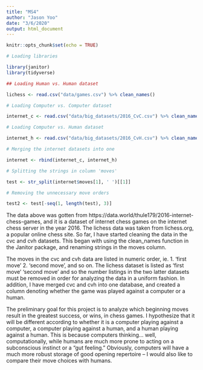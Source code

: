 ```yaml
---
title: "MS4"
author: "Jason Yoo"
date: "3/6/2020"
output: html_document
---
```


```r
knitr::opts_chunk$set(echo = TRUE)
```

```r
# Loading libraries

library(janitor)
library(tidyverse)
```
```r
## Loading Human vs. Human dataset

lichess <- read.csv("data/games.csv") %>% clean_names()

# Loading Computer vs. Computer dataset

internet_c <- read.csv("data/big_datasets/2016_CvC.csv") %>% clean_names()

# Loading Computer vs. Human dataset

internet_h <- read.csv("data/big_datasets/2016_CvH.csv") %>% clean_names()

# Merging the internet datasets into one

internet <- rbind(internet_c, internet_h)

# Splitting the strings in column 'moves'

test <- str_split(internet$moves[1], ' ')[[1]]

# Removing the unnecessary move orders

test2 <- test[-seq(1, length(test), 3)]
```
\n
The data above was gotten from https://data.world/thule179/2016-internet-chess-games, and it is a dataset of internet chess games on the internet chess server in the year 2016. The lichess data was taken from lichess.org, a popular online chess site. So far, I have started cleaning the data in the cvc and cvh datasets. This began with using the clean_names function in the Janitor package, and renaming strings in the moves column.

The moves in the cvc and cvh data are listed in numeric order, ie. 1. 'first move' 2. 'second move', and so on. The lichess dataset is listed as 'first move' 'second move' and so the number listings in the two latter datasets must be removed in order for analyzing the data in a uniform fashion. In addition, I have merged cvc and cvh into one database, and created a column denoting whether the game was played against a computer or a human.

The preliminary goal for this project is to analyze which beginning moves result in the greatest success, or wins, in chess games. I hypothesize that it will be different according to whether it is a computer playing against a computer, a computer playing against a human, and a human playing against a human. This is because computers thinking... well, computationally, while humans are much more prone to acting on a subconscious instinct or a "gut feeling." Obviously, computers will have a much more robust storage of good opening repertoire -- I would also like to compare their move choices with humans.